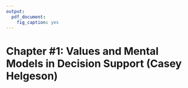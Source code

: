```yaml
---
output:
  pdf_document:
    fig_caption: yes
---
```


# Chapter #1: Values and Mental Models in Decision Support (Casey Helgeson)

<!-- Copyright 2015 by the Authors -->

<!-- This file is part of Risk Analysis in the Earth Sciences: A Chapter Manual with Exercises in R. -->

<!-- This e-textbook is free software: you can redistribute it and/or modify it under the terms of the GNU General Public License as published by the Free Software Foundation, either version 3 of the License, or (at your option) any later version. -->

<!-- This e-textbook is distributed in the hope that it will be useful, but WITHOUT ANY WARRANTY; without even the implied warranty of MERCHANTABILITY or FITNESS FOR A PARTICULAR PURPOSE.  See the GNU General Public License for more details. -->

<!-- You should have received a copy of the GNU General Public License along with this e-textbook.  If not, see <http://www.gnu.org/licenses/>. -->
